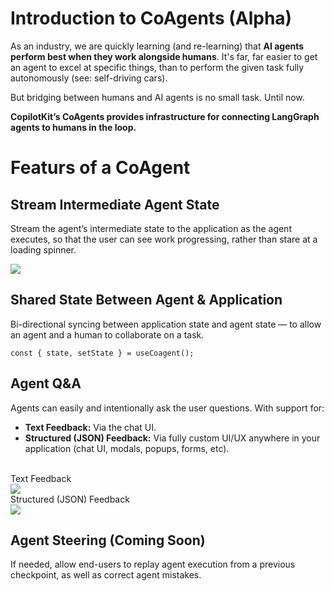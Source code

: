 
# Introduction to CoAgents (Alpha)

<YouTubeVideo videoId="HvzmwwDF4aM" defaultPlaybackRate={1.25} />

As an industry, we are quickly learning (and re-learning) that **AI agents perform best when they work alongside humans**. It's far, far easier to get an agent to excel at specific things, than to perform the given task fully autonomously (see: self-driving cars).

But bridging between humans and AI agents is no small task. Until now.

**CopilotKit’s CoAgents provides infrastructure for connecting LangGraph agents to humans in the loop.**

# Featurs of a CoAgent

## Stream Intermediate Agent State

Stream the agent’s intermediate state to the application as the agent executes, so that the user can see work progressing, rather than stare at a loading spinner.

<Frame>
  <img src="/images/coagents/intermediate-state.gif" />
</Frame>

## Shared State Between Agent & Application

Bi-directional syncing between application state and agent state — to allow an agent and a human to collaborate on a task.

```tsx
const { state, setState } = useCoagent();
```

## Agent Q&A

Agents can easily and intentionally ask the user questions. With support for:

- **Text Feedback:** Via the chat UI.
- **Structured (JSON) Feedback:** Via fully custom UI/UX anywhere in your application (chat UI, modals, popups, forms, etc).

<br/>

<div className="flex gap-2 w-full my-2">
  <div className="flex-1 border bg-white rounded-lg shadow-md p-4">
    <div className="flex items-center justify-center gap-2 font-semibold">
      <div className="bg-indigo-500 rounded-md w-7 h-7 text-white flex items-center justify-center">
        <TextIcon className="w-4 h-4" />
      </div>
      <span>
        Text Feedback
      </span>
    </div>
    <div className="italic py-4">
      <img src="/images/coagents/text-feedback.png" className="rounded-md border" />
    </div>
  </div>
  <div className="flex-1 border bg-white rounded-lg shadow-md p-4">
    <div className="flex items-center justify-center gap-2 font-semibold">
      <div className="bg-indigo-500 rounded-md w-7 h-7 text-white flex items-center justify-center">
        <JsonIcon className="w-5 h-5" />
      </div>
      <span>
        Structured (JSON) Feedback
      </span>
    </div>
    <div className="italic py-4">
      <img src="/images/coagents/json-feedback.png" className="rounded-md border" />
    </div>
  </div>
</div>

## Agent Steering (Coming Soon)

If needed, allow end-users to replay agent execution from a previous checkpoint, as well as correct agent mistakes.